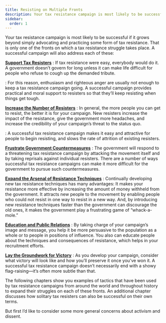 ```yaml
---
title: Resisting on Multiple Fronts
description: Your tax resistance campaign is most likely to be successful if it operates on mutliple fronts simultaneously.
sidebar:
  order: 1
---
```

Your tax resistance campaign is most likely to be successful if it grows beyond simply advocating and practicing some form of tax resistance.
That is only one of the fronts on which a tax resistance struggle takes place.
A successful campaign will also address each of these:

[**Support Tax Resisters**](../../tacticsthatsupportresisters/introduction/)
: If tax resistance were easy, everybody would do it.
  A government doesn’t govern for long unless it can make life difficult for people who refuse to cough up the demanded tribute.

: For this reason, enthusiasm and righteous anger are usually not enough to keep a tax resistance campaign going.
  A successful campaign provides practical and moral support to resisters so that they’ll keep resisting when things get tough.

[**Increase the Number of Resisters**](../../tacticsthatincreasethenumberofresisters/introduction/)
: In general, the more people you can get to resist, the better it is for your campaign.
  New resisters increase the impact of the resistance, give the government more headaches, and increase the credibility of your campaign’s threat to the status quo.

: A successful tax resistance campaign makes it easy and attractive for people to begin resisting, and slows the rate of attrition of existing resisters.

[**Frustrate Government Countermeasures**](../../tacticsthatfrustratecountermeasures/introduction/)
: The government will respond to a threatening tax resistance campaign by attacking the movement itself and by taking reprisals against individual resisters.
  There are a number of ways successful tax resistance campaigns can make it more difficult for the government to pursue such countermeasures.

[**Expand the Arsenal of Resistance Techniques**](../../tacticsthatexpandthearsenaloftechniques/introduction/)
: Continually developing new tax resistance techniques has many advantages:
  It makes your resistance more effective by increasing the amount of money withheld from the government.
  It attracts new people to the movement by enabling people who could not resist in one way to resist in a new way.
  And, by introducing new resistance techniques faster than the government can discourage the old ones, it makes the government play a frustrating game of “whack-a-mole.”

[**Education and Public Relations**](../../tacticsofeducationandpublicrelations/introduction/)
: By taking charge of your campaign’s image and message, you help it be more persuasive to the population as a whole or to people in positions of influence.
  You also can educate people about the techniques and consequences of resistance, which helps in your recruitment efforts.

[**Lay the Groundwork for Victory**](../../tacticsthatlaygroundworkforvictory/introduction/)
: As you develop your campaign, consider what victory will look like and how you’ll preserve it once you’ve won it.
  A successful tax resistance campaign doesn’t necessarily end with a showy flag-raising—it’s often more subtle than that.

The following chapters show you examples of tactics that have been used by tax resistance campaigns from around the world and throughout history to expand their struggles on each of these fronts.
An additional chapter discusses how solitary tax resisters can also be successful on their own terms.

But first I’d like to consider some more general concerns about activism and dissent.
